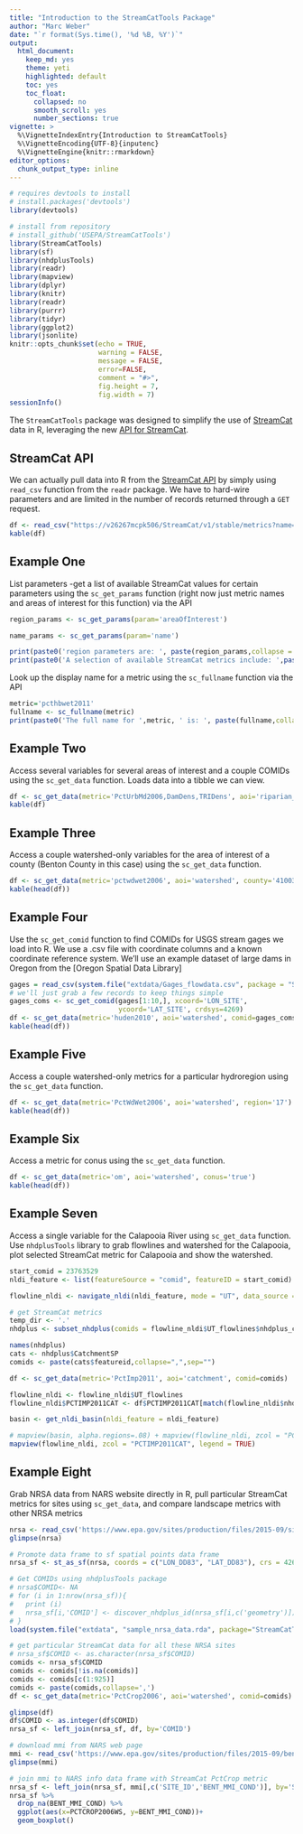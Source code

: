 ```yaml
---
title: "Introduction to the StreamCatTools Package"
author: "Marc Weber"
date: "`r format(Sys.time(), '%d %B, %Y')`"
output: 
  html_document:
    keep_md: yes
    theme: yeti
    highlighted: default 
    toc: yes
    toc_float:
      collapsed: no
      smooth_scroll: yes
      number_sections: true
vignette: >
  %\VignetteIndexEntry{Introduction to StreamCatTools}
  %\VignetteEncoding{UTF-8}{inputenc}
  %\VignetteEngine{knitr::rmarkdown}
editor_options: 
  chunk_output_type: inline
---
```



```r
# requires devtools to install
# install.packages('devtools')
library(devtools)

# install from repository
# install_github('USEPA/StreamCatTools')
library(StreamCatTools)
library(sf)
library(nhdplusTools)
library(readr)
library(mapview)
library(dplyr)
library(knitr)
library(readr)
library(purrr)
library(tidyr)
library(ggplot2)
library(jsonlite)
knitr::opts_chunk$set(echo = TRUE,
                      warning = FALSE,
                      message = FALSE,
                      error=FALSE,
                      comment = "#>",
                      fig.height = 7,
                      fig.width = 7)
sessionInfo()
```

The `StreamCatTools` package was designed to simplify the use of [StreamCat](https://www.epa.gov/national-aquatic-resource-surveys/streamcat-dataset-0) data in R, leveraging the new [API for StreamCat](https://intranet.ord.epa.gov/sswr/streamcat-web-tools). 

## StreamCat API
We can actually pull data into R from the [StreamCat API](http://v26267mcpk506/StreamCat/v1/stable/metrics/about.jsp) by simply using `read_csv` function from the `readr` package.  We have to hard-wire parameters and are limited in the number of records returned through a `GET` request.
```r
df <- read_csv("https://v26267mcpk506/StreamCat/v1/stable/metrics?name=fert&areaOfInterest=watershed&comid=179")
kable(df)
```

## Example One
List parameters -get a list of available StreamCat values for certain parameters using the `sc_get_params` function (right now just metric names and areas of interest for this function) via the API
```r
region_params <- sc_get_params(param='areaOfInterest')

name_params <- sc_get_params(param='name')

print(paste0('region parameters are: ', paste(region_params,collapse = ', ')))
print(paste0('A selection of available StreamCat metrics include: ',paste(name_params[1:10],collapse = ', ')))
```

Look up the display name for a metric using the `sc_fullname` function via the API
```r
metric='pcthbwet2011'
fullname <- sc_fullname(metric)
print(paste0('The full name for ',metric, ' is: ', paste(fullname,collapse = ', ')))
```

## Example Two
Access several variables for several areas of interest and a couple COMIDs using the `sc_get_data` function.  Loads data into a tibble we can view.
```r
df <- sc_get_data(metric='PctUrbMd2006,DamDens,TRIDens', aoi='riparian_catchment,catchment,watershed', comid='179,1337,1337420')
kable(df)
```

## Example Three
Access a couple watershed-only variables for the area of interest of a county (Benton County in this case) using the `sc_get_data` function. 
```r
df <- sc_get_data(metric='pctwdwet2006', aoi='watershed', county='41003')
kable(head(df))
```

## Example Four
Use the `sc_get_comid` function to find COMIDs for USGS stream gages we load into R. We use a .csv file with coordinate columns and a known coordinate reference system.  We'll use an example dataset of large dams in Oregon from the [Oregon Spatial Data Library]
```r
gages = read_csv(system.file("extdata/Gages_flowdata.csv", package = "StreamCatTools"))
# we'll just grab a few records to keep things simple
gages_coms <- sc_get_comid(gages[1:10,], xcoord='LON_SITE',
                           ycoord='LAT_SITE', crdsys=4269)
df <- sc_get_data(metric='huden2010', aoi='watershed', comid=gages_coms)
kable(head(df))
```

## Example Five
Access a couple watershed-only metrics for a particular hydroregion using the `sc_get_data` function. 
```r
df <- sc_get_data(metric='PctWdWet2006', aoi='watershed', region='17')
kable(head(df))
```

## Example Six
Access a metric for conus using the `sc_get_data` function.
```r
df <- sc_get_data(metric='om', aoi='watershed', conus='true')
kable(head(df))
```

## Example Seven
Access a single variable for the Calapooia River using `sc_get_data` function. Use `nhdplusTools` library to grab flowlines and watershed for the Calapooia, plot selected StreamCat metric for Calapooia and show the watershed.
```r
start_comid = 23763529
nldi_feature <- list(featureSource = "comid", featureID = start_comid)

flowline_nldi <- navigate_nldi(nldi_feature, mode = "UT", data_source = "flowlines", distance=5000)

# get StreamCat metrics
temp_dir <- '.'
nhdplus <- subset_nhdplus(comids = flowline_nldi$UT_flowlines$nhdplus_comid, output_file = file.path(temp_dir, "nhdplus.gpkg"),nhdplus_data = "download",overwrite = TRUE,flowline_only = FALSE)

names(nhdplus)
cats <- nhdplus$CatchmentSP
comids <- paste(cats$featureid,collapse=",",sep="")

df <- sc_get_data(metric='PctImp2011', aoi='catchment', comid=comids)

flowline_nldi <- flowline_nldi$UT_flowlines
flowline_nldi$PCTIMP2011CAT <- df$PCTIMP2011CAT[match(flowline_nldi$nhdplus_comid, df$COMID)]

basin <- get_nldi_basin(nldi_feature = nldi_feature)
```

```r
# mapview(basin, alpha.regions=.08) + mapview(flowline_nldi, zcol = "PCTIMP2011CAT", legend = TRUE)
mapview(flowline_nldi, zcol = "PCTIMP2011CAT", legend = TRUE)
```

## Example Eight
Grab NRSA data from NARS website directly in R, pull particular StreamCat metrics for sites using `sc_get_data`, and compare landscape metrics with other NRSA metrics
```r
nrsa <- read_csv('https://www.epa.gov/sites/production/files/2015-09/siteinfo_0.csv')
glimpse(nrsa)

# Promote data frame to sf spatial points data frame
nrsa_sf <- st_as_sf(nrsa, coords = c("LON_DD83", "LAT_DD83"), crs = 4269)

# Get COMIDs using nhdplusTools package
# nrsa$COMID<- NA
# for (i in 1:nrow(nrsa_sf)){
#   print (i)
#   nrsa_sf[i,'COMID'] <- discover_nhdplus_id(nrsa_sf[i,c('geometry')])
# }
load(system.file("extdata", "sample_nrsa_data.rda", package="StreamCatTools"))

# get particular StreamCat data for all these NRSA sites
# nrsa_sf$COMID <- as.character(nrsa_sf$COMID)
comids <- nrsa_sf$COMID
comids <- comids[!is.na(comids)]
comids <- comids[c(1:925)]
comids <- paste(comids,collapse=',')
df <- sc_get_data(metric='PctCrop2006', aoi='watershed', comid=comids)

glimpse(df)
df$COMID <- as.integer(df$COMID)
nrsa_sf <- left_join(nrsa_sf, df, by='COMID')
```

```r
# download mmi from NARS web page
mmi <- read_csv('https://www.epa.gov/sites/production/files/2015-09/bentcond.csv')
glimpse(mmi)

# join mmi to NARS info data frame with StreamCat PctCrop metric
nrsa_sf <- left_join(nrsa_sf, mmi[,c('SITE_ID','BENT_MMI_COND')], by='SITE_ID')
nrsa_sf %>% 
  drop_na(BENT_MMI_COND) %>%
  ggplot(aes(x=PCTCROP2006WS, y=BENT_MMI_COND))+
  geom_boxplot()
```